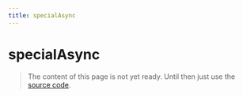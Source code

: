```yaml
---
title: specialAsync
---
```


# specialAsync

> The content of this page is not yet ready. Until then just use the [source code](https://github.com/fabian-hiller/valibot/blob/main/library/src/schemas/special/specialAsync.ts).
